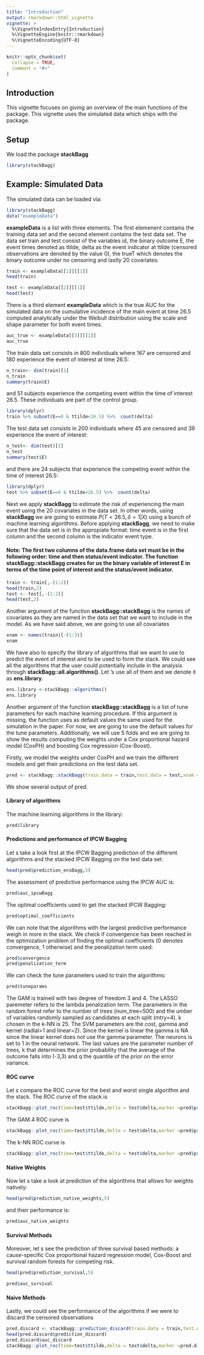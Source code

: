 ```yaml
---
title: "Introduction"
output: rmarkdown::html_vignette
vignette: >
  %\VignetteIndexEntry{Introduction}
  %\VignetteEngine{knitr::rmarkdown}
  %\VignetteEncoding{UTF-8}
---
```


```r
knitr::opts_chunk$set(
  collapse = TRUE,
  comment = "#>"
)
```



## Introduction

This vignette focuses on giving an overview of the main functions of the package. This vignette uses the simulated data which ships with the package.  


## Setup

We load the package __stackBagg__ 

```r
library(stackBagg)
```

## Example: Simulated Data

The simulated data can be loaded via:

```r
library(stackBagg)
data("exampleData")
```

__exampleData__ is a list with three elements. The first elemenent contains the training data set and the second element contains the test data set. The data set train and test consist of the variables id, the binary outcome E, the event times denoted as ttilde, delta as the event indicator at ttilde (censored
observations are denoted by the value 0), the trueT which denotes the binary outcome under no censoring and lastly 20 covariates:

```r
train <- exampleData[[1]][[1]]
head(train)
```

```r
test <- exampleData[[2]][[1]]
head(test)
```

There is a third element __exampleData__ which is the true AUC for the simulated data  on the cumulative incidence of the
main event at time 26.5 computed analytically under the Weibull distribution using the scale and shape parameter for both event times.

```r
auc_true <- exampleData[[3]][[1]]
auc_true
```

The train data set consists in 800 individuals where 167 are censored and 180 experience the event of interest at time 26.5:
```r
n_train<- dim(train)[1]
n_train
summary(train$E)
```
and 51 subjects experience the competing event within the time of interest 26.5. These individuals are part of the control group.
````r
library(dplyr)
train %>% subset(E==0 & ttilde<26.5) %>%  count(delta)
````


The test data set consists in 200 individuals where 45 are censored and 39 experience the event of interest: 
```r
n_test<- dim(test)[1]
n_test
summary(test$E)
```

and there are 24 subjects that experience the competing event  within the time of interest 26.5:
````r
library(dplyr)
test %>% subset(E==0 & ttilde<26.5) %>%  count(delta)
````

Next we apply __stackBagg__ to estimate the risk of experiencing the main event using the 20 covariates in the data set. In other words, using __stackBagg__ we are going to estimate $P(T<26.5,\delta=1|X)$ using a bunch of machine learning algorithms.
Before applying __stackBagg__, we need to make sure that the data set is in the appropiate format: time event is in the first column and the second column is the indicator event type. 

#### Note: The first two columns of the data.frame data set must be in the following order: time and then status/event indicator. The function __stackBagg::stackBagg__ creates for us the binary variable of interest E in terms of the time point of interest and the status/event indicator.

````r
train <- train[,-(1:2)]
head(train,2)
test <- test[,-(1:2)]
head(test,2)
````
Another argument of the function __stackBagg::stackBagg__ is the names of covariates as they are named in the data set that we want to include in the model. As we have said above, we are going to use all covariates 

````r
xnam <- names(train)[-(1:3)]
xnam
````

We have also to specify the library of algorithms that we want to use to predict the event of interest and to be used to form the stack. We could see all the algorithms that the user could potentially include in the analysis through __stackBagg::all.algorithms()__. Let 's use all of them and we denote it as __ens.library__.

````r
ens.library <-stackBagg::algorithms()
ens.library
````

Another argument of the function __stackBagg::stackBagg__ is a list of tune parameters for each machine learning procedure. If this argument is missing, the function uses as default values the same used for the simulation in the paper. For now, we are going to use the default values for the tune parameters.
Additionally, we will use 5 folds and we are going to show the results computing the weights under a Cox proportional hazard model (CoxPH) and boosting
Cox regression (Cox-Boost).

Firstly, we model the weights under CoxPH and we train the different models and get their predictions on the test data set.

````r
pred <- stackBagg::stackBagg(train.data = train,test.data = test,xnam = xnam,tao = 26.5,weighting = "CoxPH",folds = 5,ens.library = ens.library )
````

We show several output of pred.

#### Library of algorithms


The machine learning algorithms in the library:
````r
pred$library
````


#### Predictions and performance of IPCW Bagging


Let s take a look first at the IPCW Bagging prediction of the different algorithms and the stacked IPCW Bagging on the test data set:
````r
head(pred$prediction_ensBagg,5)
````

The assessment of predictive performance using the IPCW AUC is:

````r
pred$auc_ipcwBagg
````

The optimal coefficients used to get the stacked IPCW Bagging:

````r
pred$optimal_coefficients
````
We can note that the algorithms with the largest predictive performance weigh in more in the stack. We check if convergence has been reached in the optimization problem of finding the optimal coefficients (0 denotes convergence, 1 otherwise) and the penalization term used:
````r
pred$convergence
pred$penalization_term
````


We can check the tune parameters used to train the algorithms:

````r
pred$tuneparams
````

The GAM is trained with two degree of freedom 3 and 4. The LASSO paremeter refers to the lambda penalization term. The parameters in the random forest refer to the number of trees (num_tree=500) and the umber of variables randomly sampled as candidates at each split (mtry=4). k chosen in the k-NN is 25. The SVM parameters are the cost, gamma and kernel (radial=1 and linear=2). Since the kernel is linear the gamma is NA since the linear kernel does not use the gamma parameter. The neurons is set to 1 in the neural network. The last values are the parameter number of trees, k that determines the prior probability that the average of the outcome falls into (-3,3) and q the quantile of the prior on the error variance.  

#### ROC curve 

Let s compare the ROC curve for the best and worst single algorithm and the stack.
The ROC curve of the stack is


````r
stackBagg::plot_roc(time=test$ttilde,delta = test$delta,marker =pred$prediction_ensBagg[,"Stack"],wts=pred$wts_test,tao=26.5,method = "ipcw")
````


The GAM.4 ROC curve is


````r
stackBagg::plot_roc(time=test$ttilde,delta = test$delta,marker =pred$prediction_ensBagg[,"ens.gam.4"],wts=pred$wts_test,tao=26.5,method = "ipcw")
````


The k-NN  ROC curve is


````r
stackBagg::plot_roc(time=test$ttilde,delta = test$delta,marker =pred$prediction_ensBagg[,"ens.knn"],wts=pred$wts_test,tao=26.5,method = "ipcw")
````


#### Native Weights 


Now let s take a look at prediction of the algorithms that allows for weights natively:

````r
head(pred$prediction_native_weights,5)
````

and their performance is:

````r
pred$auc_native_weights
````


#### Survival Methods


Moreover, let s see the prediction of three survival based methods: a cause-specific Cox proportional hazard regression
model, Cox-Boost and survival random forests for competing risk.

````r
head(pred$prediction_survival,5)

````
````r
pred$auc_survival
````


#### Naive Methods


Lastly, we could see the performance of the algorithms if we were to discard the censored observations

````r

pred.discard <- stackBagg::prediction_discard(train.data = train,test.data = test,xnam = xnam,tao = 26.5,ens.library=ens.library)
head(pred.discard$prediction_discard)
pred.discard$auc_discard
stackBagg::plot_roc(time=test$ttilde,delta = test$delta,marker =pred.discard$prediction_discard[,"ens.gam.4"],tao=26.5,method = "discard")

````


